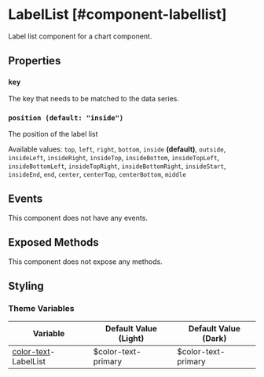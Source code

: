 
# LabelList [#component-labellist]

Label list component for a chart component.

## Properties

### `key`

The key that needs to be matched to the data series.

### `position (default: "inside")`

The position of the label list

Available values: `top`, `left`, `right`, `bottom`, `inside` **(default)**, `outside`, `insideLeft`, `insideRight`, `insideTop`, `insideBottom`, `insideTopLeft`, `insideBottomLeft`, `insideTopRight`, `insideBottomRight`, `insideStart`, `insideEnd`, `end`, `center`, `centerTop`, `centerBottom`, `middle`

## Events

This component does not have any events.

## Exposed Methods

This component does not expose any methods.

## Styling

### Theme Variables

| Variable | Default Value (Light) | Default Value (Dark) |
| --- | --- | --- |
| [color-text](../styles-and-themes/common-units/#color)-LabelList | $color-text-primary | $color-text-primary |
